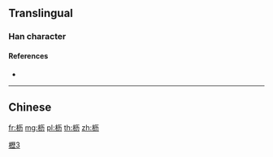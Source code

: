{{also|櫪|栃}}
==Translingual==
{{Han simplified forms|櫪|栃|枥}}
===Han character===
{{Han char|rn=75|rad=木|as=04|sn=8|four=|canj=DMKS|ids=⿰木历}}

====References====
* {{Han ref|kx=0517.011|hdz=21166.040|uh=67A5|ud=26533}}

[[Category:CJKV characters simplified differently in Japan and China|櫪3]]

----

==Chinese==
{{zh-see|櫪}}

[[fr:枥]]
[[mg:枥]]
[[pl:枥]]
[[th:枥]]
[[zh:枥]]
